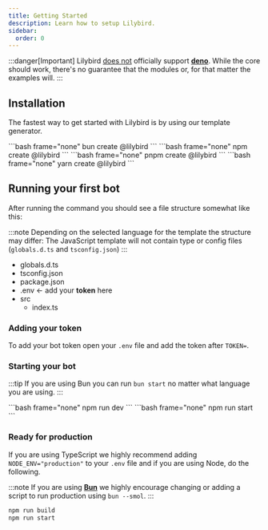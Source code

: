 ```yaml
---
title: Getting Started
description: Learn how to setup Lilybird.
sidebar:
  order: 0
---
```



:::danger[Important]
Lilybird <u>does not</u> officially support <u>**deno**</u>. While the core should work, there's no guarantee that the modules or, for that matter the examples will.
:::

## Installation

The fastest way to get started with Lilybird is by using our template generator.

<Tabs>
  <TabItem label="bun" icon="bun">
    ```bash frame="none"
    bun create @lilybird
    ```
  </TabItem>
  <TabItem label="npm" icon="seti:npm">
    ```bash frame="none"
    npm create @lilybird
    ```
  </TabItem>
  <TabItem label="pnpm" icon="pnpm">
    ```bash frame="none"
    pnpm create @lilybird
    ```
  </TabItem>
  <TabItem label="yarn" icon="seti:yarn">
    ```bash frame="none"
    yarn create @lilybird
    ```
  </TabItem>
</Tabs>

## Running your first bot

After running the command you should see a file structure somewhat like this:

:::note
Depending on the selected language for the template the structure may differ: The JavaScript template will not contain type or config files (`globals.d.ts` and `tsconfig.json`)
:::

<FileTree>

- globals.d.ts
- tsconfig.json
- package.json
- .env \<- add your **token** here
- src
  - index.ts

</FileTree>

### Adding your token

To add your bot token open your `.env` file and add the token after `TOKEN=`.

### Starting your bot

:::tip
If you are using Bun you can run `bun start` no matter what language you are using.
:::

<Tabs>
  <TabItem label="TypeScript">
    ```bash frame="none"
    npm run dev
    ```
  </TabItem>
  <TabItem label="JavaScript">
    ```bash frame="none"
    npm run start
    ```
  </TabItem>
</Tabs>

### Ready for production

If you are using TypeScript we highly recommend adding `NODE_ENV="production"` to your `.env` file and if you are using Node, do the following.

:::note
If you are using <u>**Bun**</u> we highly encourage changing or adding a script to run production using `bun --smol`.
:::

```bash frame="none"
npm run build
npm run start
```
